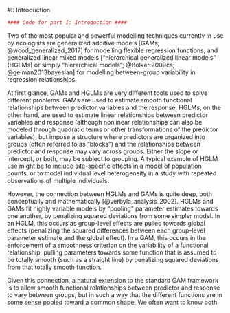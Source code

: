 
#I: Introduction

```r
#### Code for part I: Introduction ####
```
Two of the most popular and powerful modelling techniques currently in use by ecologists are generalized additive models [GAMs; @wood_generalized_2017] for modelling flexible regression functions, and generalized linear mixed models ["hierarchical generalized linear models" (HGLMs) or simply "hierarchical models"; @Bolker:2009cs; @gelman2013bayesian] for modelling between-group variability in regression relationships.

At first glance, GAMs and HGLMs are very different tools used to solve different problems. GAMs are used to estimate smooth functional relationships between predictor variables and the response. HGLMs, on the other hand, are used to estimate linear relationships between predictor variables and response (although nonlinear relationships can also be modeled through quadratic terms or other transformations of the predictor variables), but impose a structure where predictors are organized into groups (often referred to as "blocks") and the relationships between predictor and response may vary across groups. Either the slope or intercept, or both, may be subject to grouping. A typical example of HGLM use might be to include site-specific effects in a model of population counts, or to model individual level heterogeneity in a study with repeated observations of multiple individuals.

However, the connection between HGLMs and GAMs is quite deep, both conceptually and mathematically  [@verbyla_analysis_2002]. HGLMs and GAMs fit highly variable models by "pooling" parameter estimates towards one another, by penalizing squared deviations from some simpler model. In an HGLM, this occurs as group-level effects are pulled towards global effects (penalizing the squared differences between each group-level parameter estimate and the global effect). In a GAM, this occurs in the enforcement of a smoothness criterion on the variability of a functional relationship, pulling parameters towards some function that is assumed to be totally smooth (such as a straight line) by penalizing squared deviations from that totally smooth function.

Given this connection, a natural extension to the standard GAM framework is to allow smooth functional relationships between predictor and response to vary between groups, but in such a way that the different functions are in some sense pooled toward a common shape. We often want to know both how functional relationships vary between groups, and if a relationship holds across groups. We will refer to this type of model as a *hierarchical GAM*, or HGAM.  

There are many potential uses for HGAMs. For example, we can use HGAMs to estimate how the  maximum size of different fish species varies along a common temperature gradient (figure  \ref{fig:fish_size}). Each species will typically have its own response function, but since the species overlap in range, they should have similar responses over at least some of the temperature gradient; figure \ref{fig:fish_size} shows all three species reach their largest maximum sizes in the centre of the temperature gradient. Estimating a separate function for each species throws away a lot of shared information and could result in highly noisy function estimates if there were only a few data points for each species. Estimating a single average relationship could result in a function that did not predict any specific group well. In our example, using a single global temperature-size relationship (Fig. \ref{fig:fish_size}, solid line) would miss that the three species have distinct temperature optima, and that the orange species is significantly smaller at all temperatures than the other two (figure \ref{fig:fish_size}). We prefer a hierarchical model that includes a global temperature-size curve plus species-specific curves that were penalized to be close to the mean function.

```{r fish_size, echo=FALSE, message=FALSE,cache=TRUE,purl=FALSE, fig.align='center',fig.cap="\\label{fig:fish_size}Hypothetical example of functional variability between different group levels. Each dashed line indicates how the abundance for different species of fish in a community might vary as a function of average water temperature. The orange species shows lower abundance at all temperatures, and the red and blue species differ at which temperature they can achieve the maximum possible size. However, all three curves are similiarly smooth and peak close to one another relative to the entire range of tested temperatures. The solid black line represents an 'average abundance curve', representing the mean abundance across species in the sample.", messages=FALSE, dev=c('pdf'), out.width=".6\\linewidth"}
knitr::include_graphics('../figures/temp_growth_example.pdf')
```

This paper discusses several approaches to group-level smoothing, and corresponding trade-offs.  We focus on fitting HGAMs with the popular **mgcv** package for the R statistical programming language,  which allows for a variety of HGAM model structures and fitting strategies. We discuss options available to the modeller and practical and theoretical reasons for choosing them.  We demonstrate the different approaches across a range of case studies.

This paper is divided into five sections. Part II is a brief review of how GAMs work and their relation to hierarchical models. In part III, we discuss different HGAM formulations, what assumptions each model makes about how information is shared between groups, and different ways of specifying these models in **mgcv**. In part IV, we work through example analyses using this approach, to demonstrate the modelling process and how HGAMs can be incorporated into the ecologist's quantitative toolbox. Finally, in part V, we discuss some of the computational and statistical issues involved in fitting HGAMs in **mgcv**. We have also included all the code needed to reproduce the results in this manuscript in supplemental code (online), and on the GitHub repository associated with this paper [github.com/noamross/mixed-effect-gams](http://www.github.com/noamross/mixed-effect-gams).


